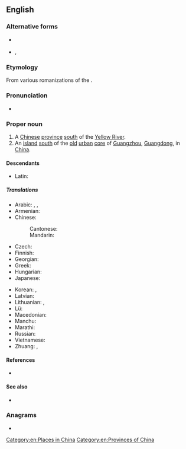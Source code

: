 {{also|hênan|Hénán}}
==English==
{{wikipedia}}
{{commonscat}}

===Alternative forms===
* {{q|misspelling}} {{l|en|He'nan}}
* {{l|en|Honan}}, {{l|en|Ho-nan}}

===Etymology===
From various romanizations of the {{der|en|zh|河南|lit=[land] [[south]] of the [[river]]}}.

===Pronunciation===
* {{IPA|en|/həˈnɑːn/|/həˈnæn/}}

===Proper noun===
{{en-proper noun}}

# A [[Chinese]] [[province]] [[south]] of the [[Yellow River]].
# An [[island]] [[south]] of the [[old]] [[urban]] [[core]] of [[Guangzhou]], [[Guangdong]], in [[China]].

====Descendants====
* Latin: {{m|mul|henanensis}}

=====Translations=====
{{trans-top|Chinese province}}
* Arabic: {{t|ar|خِنَان|m}}, {{t|ar|خِينَان|m|tr=ḵinān}}, {{t|ar|هِينَان|m|tr=hinān}}
* Armenian: {{t|hy|Հենան|sc=Armn}}
* Chinese:
*: Cantonese: {{t|yue|河南|tr=ho4 naam4|sc=Hani}}
*: Mandarin: {{t+|cmn|河南|tr=Hénán|sc=Hani}}
* Czech: {{t|cs|Che-nan}}
* Finnish: {{t|fi|Henan}}
* Georgian: {{t|ka|ხენანი}}
* Greek: {{t|el|Χενάν}}
* Hungarian: {{t|hu|Honan}}
* Japanese: {{t|ja|河南|tr=かなん, Kanan}}
{{trans-mid}}
* Korean: {{t|ko|^허난}}, {{t|ko|하남}}
* Latvian: {{t|lv|Henaņa}}
* Lithuanian: {{t|lt|Henanas}}, {{t|lt|Henanis}}
* Lü: {{t|khb|ᦷᦆᧉᦓᦱᧃᧉ}}
* Macedonian: {{t|mk|Хе́нан}}
* Manchu: {{t|mnc|ᡥᠣᠨᠠᠨ}}
* Marathi: {{t|mr|हेनान}}
* Russian: {{t|ru|Хэна́нь|m}}
* Vietnamese: {{t|vi|Hà Nam}}
* Zhuang: {{t|za|Hoznamz}}, {{t|za|Hoznanz}}
{{trans-bottom}}

====References====
* {{R:Lexico|pos=pn}}

====See also====
* {{l|en|Zhengzhou}}

===Anagrams===
* {{anagrams|en|a=aehnn|henna}}

[[Category:en:Places in China]]
[[Category:en:Provinces of China]]